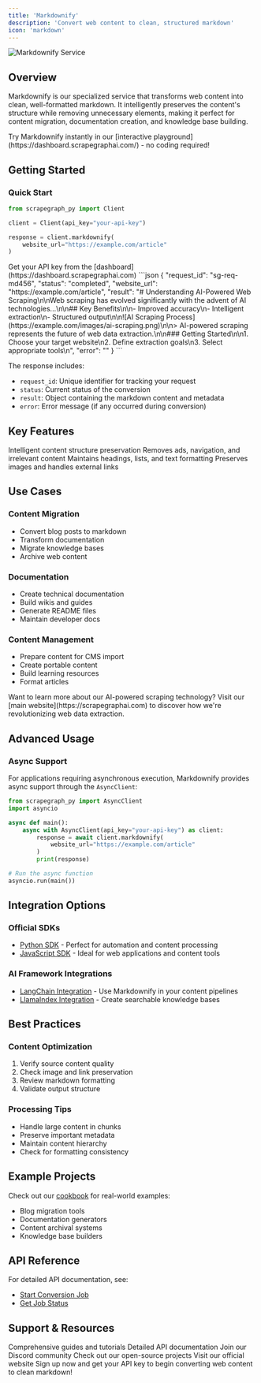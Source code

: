```yaml
---
title: 'Markdownify'
description: 'Convert web content to clean, structured markdown'
icon: 'markdown'
---
```


<Frame>
  <img src="/services/images/markdownify-banner.png" alt="Markdownify Service" />
</Frame>

## Overview

Markdownify is our specialized service that transforms web content into clean, well-formatted markdown. It intelligently preserves the content's structure while removing unnecessary elements, making it perfect for content migration, documentation creation, and knowledge base building.

<Note>
Try Markdownify instantly in our [interactive playground](https://dashboard.scrapegraphai.com/) - no coding required!
</Note>

## Getting Started

### Quick Start

```python
from scrapegraph_py import Client

client = Client(api_key="your-api-key")

response = client.markdownify(
    website_url="https://example.com/article"
)
```

<Note>
Get your API key from the [dashboard](https://dashboard.scrapegraphai.com)
</Note>

<Accordion title="Example Response" icon="terminal">
```json
{
  "request_id": "sg-req-md456",
  "status": "completed",
  "website_url": "https://example.com/article",
  "result": "# Understanding AI-Powered Web Scraping\n\nWeb scraping has evolved significantly with the advent of AI technologies...\n\n## Key Benefits\n\n- Improved accuracy\n- Intelligent extraction\n- Structured output\n\n![AI Scraping Process](https://example.com/images/ai-scraping.png)\n\n> AI-powered scraping represents the future of web data extraction.\n\n### Getting Started\n\n1. Choose your target website\n2. Define extraction goals\n3. Select appropriate tools\n",
  "error": ""
}
```

The response includes:
- `request_id`: Unique identifier for tracking your request
- `status`: Current status of the conversion
- `result`: Object containing the markdown content and metadata
- `error`: Error message (if any occurred during conversion)
</Accordion>

## Key Features

<CardGroup cols={2}>
  <Card title="Smart Conversion" icon="wand-magic-sparkles">
    Intelligent content structure preservation
  </Card>
  <Card title="Clean Output" icon="broom">
    Removes ads, navigation, and irrelevant content
  </Card>
  <Card title="Format Retention" icon="pen-fancy">
    Maintains headings, lists, and text formatting
  </Card>
  <Card title="Asset Handling" icon="image">
    Preserves images and handles external links
  </Card>
</CardGroup>

## Use Cases

### Content Migration
- Convert blog posts to markdown
- Transform documentation
- Migrate knowledge bases
- Archive web content

### Documentation
- Create technical documentation
- Build wikis and guides
- Generate README files
- Maintain developer docs

### Content Management
- Prepare content for CMS import
- Create portable content
- Build learning resources
- Format articles

<Note>
Want to learn more about our AI-powered scraping technology? Visit our [main website](https://scrapegraphai.com) to discover how we're revolutionizing web data extraction.
</Note>

## Advanced Usage

### Async Support

For applications requiring asynchronous execution, Markdownify provides async support through the `AsyncClient`:

```python
from scrapegraph_py import AsyncClient
import asyncio

async def main():
    async with AsyncClient(api_key="your-api-key") as client:
        response = await client.markdownify(
            website_url="https://example.com/article"
        )
        print(response)

# Run the async function
asyncio.run(main())
```

## Integration Options

### Official SDKs
- [Python SDK](/sdks/python) - Perfect for automation and content processing
- [JavaScript SDK](/sdks/javascript) - Ideal for web applications and content tools

### AI Framework Integrations
- [LangChain Integration](/integrations/langchain) - Use Markdownify in your content pipelines
- [LlamaIndex Integration](/integrations/llamaindex) - Create searchable knowledge bases

## Best Practices

### Content Optimization
1. Verify source content quality
2. Check image and link preservation
3. Review markdown formatting
4. Validate output structure

### Processing Tips
- Handle large content in chunks
- Preserve important metadata
- Maintain content hierarchy
- Check for formatting consistency

## Example Projects

Check out our [cookbook](/cookbook/introduction) for real-world examples:
- Blog migration tools
- Documentation generators
- Content archival systems
- Knowledge base builders

## API Reference

For detailed API documentation, see:
- [Start Conversion Job](/api-reference/endpoint/markdownify/start)
- [Get Job Status](/api-reference/endpoint/markdownify/get-status)

## Support & Resources

<CardGroup cols={2}>
  <Card title="Documentation" icon="book" href="/introduction">
    Comprehensive guides and tutorials
  </Card>
  <Card title="API Reference" icon="code" href="/api-reference/introduction">
    Detailed API documentation
  </Card>
  <Card title="Community" icon="discord" href="https://discord.gg/uJN7TYcpNa">
    Join our Discord community
  </Card>
  <Card title="GitHub" icon="github" href="https://github.com/ScrapeGraphAI">
    Check out our open-source projects
  </Card>
  <Card title="Main Website" icon="globe" href="https://www.scrapegraphai.com">
    Visit our official website
  </Card>
</CardGroup>

<Card title="Ready to Start?" icon="rocket" href="https://dashboard.scrapegraphai.com">
  Sign up now and get your API key to begin converting web content to clean markdown!
</Card>
